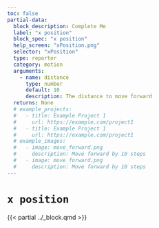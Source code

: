 ```yaml
---
toc: false
partial-data:
  block_description: Complete Me
  label: "x position"
  block_spec: "x position"
  help_screen: "xPosition.png"
  selector: "xPosition"
  type: reporter
  category: motion
  arguments:
    - name: distance
      type: number
      default: 10
      description: The distance to move forward
  returns: None
  # example_projects:
  #   - title: Example Project 1
  #     url: https://example.com/project1
  #   - title: Example Project 1
  #     url: https://example.com/project1
  # example_images:
  #   - image: move_forward.png
  #     description: Move forward by 10 steps
  #   - image: move_forward.png
  #     description: Move forward by 10 steps
---
```


# `x position` { .unnumbered }

{{< partial ../_block.qmd >}}
